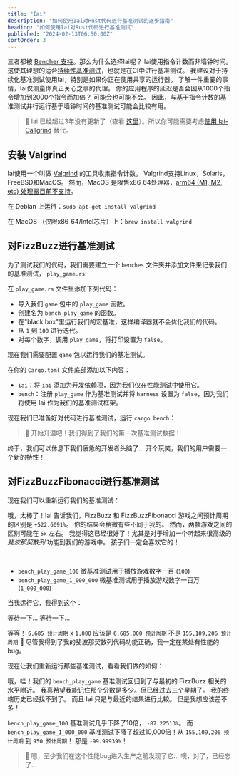 ```yaml
---
title: "Iai"
description: "如何使用Iai对Rust代码进行基准测试的逐步指南"
heading: "如何使用Iai对Rust代码进行基准测试"
published: "2024-02-13T06:50:00Z"
sortOrder: 3
---
```



<Benchmarking />

<FizzBuzzRust />

<StepByStepRust />

<MicroVsMacro />

<BenchmarkingRust />

三者都被 [Bencher 支持](/zh/docs/explanation/adapters/)。那么为什么选择Iai呢？
Iai使用指令计数而非墙钟时间。
这使其理想的适合[持续性基准测试](/zh/docs/explanation/continuous-benchmarking/)，也就是在CI中进行基准测试。
我建议对于持续化基准测试使用Iai，特别是如果你正在使用共享的运行器。
了解一件重要的事情，Iai仅测量你真正关心之事的代理。
你的应用程序的延迟是否会因从1000个指令增加到2000个指令而加倍？
可能会也可能不会。
因此，与基于指令计数的基准测试并行运行基于墙钟时间的基准测试可能会比较有用。

> 🐰 Iai 已经超过3年没有更新了（查看 [这里](https://github.com/bheisler/iai/commits/main/)）。所以你可能需要考虑[使用 Iai-Callgrind](/zh/docs/explanation/adapters/#-rust-iai-callgrind) 替代。

## 安装 Valgrind

Iai使用一个叫做 [Valgrind](https://valgrind.org/) 的工具收集指令计数。
Valgrind支持Linux，Solaris，FreeBSD和MacOS。
然而，MacOS 是限售x86_64处理器，[arm64 (M1, M2, etc) 处理器目前不支持](https://github.com/LouisBrunner/valgrind-macos/issues/56)。

在 Debian 上运行：`sudo apt-get install valgrind`

在 MacOS （仅限x86_64/Intel芯片）上：`brew install valgrind`

<FizzBuzzRefactor />

## 对FizzBuzz进行基准测试

为了测试我们的代码，我们需要建立一个 `benches` 文件夹并添加文件来记录我们的基准测试， `play_game.rs`:

<GameBenchesTree />

在 `play_game.rs` 文件里添加下列代码：

<FizzBuzzRefactorBenchesCode />

- 导入我们 `game` 包中的 `play_game` 函数。
- 创建名为 `bench_play_game` 的函数。
- 在"black box"里运行我们的宏基准，这样编译器就不会优化我们的代码。
- 从 `1` 到 `100` 进行迭代。
- 对每个数字，调用 `play_game`，将打印设置为 `false`。

现在我们需要配置 `game` 包以运行我们的基准测试。

在你的 `Cargo.toml` 文件底部添加以下内容：

<GameCargoToml />

- `iai`：将 `iai` 添加为开发依赖项，因为我们仅在性能测试中使用它。
- `bench`：注册 `play_game` 作为基准测试并将 `harness` 设置为 `false`，因为我们将使用 Iai 作为我们的基准测试框架。

现在我们已准备好对代码进行基准测试，运行 `cargo bench`：

<BenchPlayGameOutput />

> 🐰 开始升温吧！我们得到了我们的第一次基准测试数据！

终于，我们可以休息下我们疲惫的开发者头脑了...
开个玩笑，我们的用户需要一个新的特性！

<FizzBuzzFibonacciRust>
  <PlayGameRustCode />
</FizzBuzzFibonacciRust>

## 对FizzBuzzFibonacci进行基准测试

现在我们可以重新运行我们的基准测试：

<BenchPlayGameFibonacciOutput />

哦，太棒了！Iai 告诉我们，FizzBuzz 和 FizzBuzzFibonacci 游戏之间预计周期的区别是 `+522.6091%`。
你的结果会稍微有些不同于我的。
然而，两款游戏之间的区别可能在 `5x` 左右。
我觉得这已经很好了！尤其是对于增加一个听起来很高级的 _斐波那契数列_ 功能到我们的游戏中。
孩子们一定会喜欢它的！

<FizzBuzzFibonacciOpenRust>
  <FizzBuzzFibonacciOpenRustCode />
</FizzBuzzFibonacciOpenRust>

<TheEnd />

<br />

<OnFire />

<BenchPlayGameOnFireCode />

- `bench_play_game_100` 微基准测试用于播放游戏数字一百 (`100`)
- `bench_play_game_1_000_000` 微基准测试用于播放游戏数字一百万 (`1_000_000`)

当我运行它，我得到这个：

<BenchPlayGameOnFireOutputStart />

等待一下... 等待一下...

<BenchPlayGameOnFireOutput />

等等！ `6,685 预计周期` x `1,000` 应该是 `6,685,000 预计周期` 不是 `155,109,206 预计周期` 🤯
尽管我得到了我的斐波那契数列代码功能正确，我一定在某处有性能的bug。

<FizzBuzzFibonacciFixRust />

现在让我们重新运行那些基准测试，看看我们做的如何：

<BenchPlayGameFixOutput />

哦，哇！我们的 `bench_play_game` 基准测试回归到了与最初的 FizzBuzz 相关的水平附近。
我真希望我能记住那个分数是多少。但已经过去三个星期了。
我的终端历史已经找不到了。
而且 Iai 只是与最近的结果进行比较。
但是我想应该差不多！

`bench_play_game_100` 基准测试几乎下降了10倍， `-87.22513%`。
而 `bench_play_game_1_000_000` 基准测试下降了超过10,000倍！从 `155,109,206 预计周期` 到 `950 预计周期`！
那是 `-99.99939%`！

> 🐰 嗯，至少我们在这个性能bug进入生产之前发现了它... 噢，对了，已经忘了...

<CatchInCi />

<CatchInCiOutput />

<CatchInCiPlot />

<CatchInCiPlotRustBench title="如何使用Iai对Rust进行基准测试" />

<BencherFooter />

